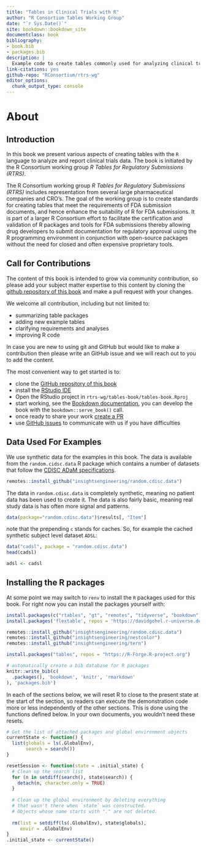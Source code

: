 ```yaml
--- 
title: "Tables in Clinical Trials with R"
author: "R Consortium Tables Working Group"
date: "`r Sys.Date()`"
site: bookdown::bookdown_site
documentclass: book
bibliography:
- book.bib
- packages.bib
description: |
  Example code to create tables commonly used for analyzing clinical trials data.
link-citations: yes
github-repo: "RConsortium/rtrs-wg"
editor_options:
  chunk_output_type: console
---
```


# About

## Introduction

In this book we present various aspects of creating tables with the `R` language
to analyze and report clinical trials data. The book is initiated by the
R Consortium working group *R Tables for Regulatory Submissions (RTRS)*.

The R Consortium working group *R Tables for Regulatory Submissions (RTRS)* includes
representation from several large pharmaceutical companies and CRO’s. The goal
of the working group is to create standards for creating tables that meet the
requirements of FDA submission documents, and hence enhance the suitability of R
for FDA submissions. It is part of a larger R Consortium effort to facilitate
the certification and validation of R packages and tools for FDA submissions
thereby allowing drug developers to submit documentation for regulatory approval
using the R programming environment in conjunction with open-source packages
without the need for closed and often expensive proprietary tools.


## Call for Contributions

The content of this book is intended to grow via community contribution, so please
add your subject matter expertise to this content by cloning the [github repository of this book](https://github.com/RConsortium/rtrs-wg) and make a pull request with your changes.

We welcome all contribution, including but not limited to:

 - summarizing table packages 
 - adding new example tables
 - clarifying requirements and analyses
 - improving R code

In case you are new to using git and GitHub but would like to make a
contribution then please write an GitHub issue and we will reach out to you to
add the content.


The most convenient way to get started is to:

  - clone the [GitHub repository of this book](https://github.com/RConsortium/rtrs-wg)
  - install the [RStudio IDE](https://www.rstudio.com/products/rstudio/download/)
  - Open the RStudio project in `rtrs-wg/tables-book/tables-book.Rproj`
  - start working, see the [Bookdown documentation](https://bookdown.org/yihui/bookdown/), you can develop the book with the `bookdown::serve_book()` call.
  - once ready to share your work [create a PR](https://docs.github.com/en/pull-requests/collaborating-with-pull-requests/proposing-changes-to-your-work-with-pull-requests/creating-a-pull-request)
  - use [GitHub issues](https://github.com/RConsortium/rtrs-wg/issues) to communicate with us if you have difficulties


## Data Used For Examples

We use synthetic data for the examples in this book. The data is available from the
`random.cidsc.data` R package which contains a number of datasets that follow the 
[CDISC ADaM specifications](https://www.cdisc.org/standards/foundational/adam).

```r
remotes::install_github("insightsengineering/random.cdisc.data")
```

The data in `random.cdisc.data` is completely synthetic, meaning no patient data
has been used to create it. The data is also fairly basic, meaning real study 
data is has often more signal and patterns.

```r
data(package="random.cdisc.data")$results[, "Item"]
```

note that the prepending `c` stands for caches. So, for example the cached 
synthetic subject level dataset `ADSL`:

```r
data("cadsl", package = "random.cdisc.data")
head(cadsl)

adsl <- cadsl
```



## Installing the R packages

At some point we may switch to `renv` to install the `R` packages used 
for this book. For right now you can install the packages yourself with:

```r
install.packages(c("rtables", "gt", "remotes", "tidyverse", "bookdown"))
install.packages('flextable', repos = 'https://davidgohel.r-universe.dev')

remotes::install_github("insightsengineering/random.cdisc.data")
remotes::install_github("insightsengineering/nestcolor")
remotes::install_github("insightsengineering/tern")

install.packages("tables", repos = "https://R-Forge.R-project.org")
```

```r
# automatically create a bib database for R packages
knitr::write_bib(c(
  .packages(), 'bookdown', 'knitr', 'rmarkdown'
), 'packages.bib')
```

In each of the sections below, we will reset R to close to the
present state
at the start of the section, so readers can execute the demonstration
code more or less independently of the other sections.  This is done using
the functions defined below.  In your own documents, you wouldn't 
need these resets.

```r
# Get the list of attached packages and global environment objects
currentState <- function() {
  list(globals = ls(.GlobalEnv),
       search = search())
}

resetSession <- function(state = .initial_state) {
  # Clean up the search list
  for (n in setdiff(search(), state$search)) {
    detach(n, character.only = TRUE)
  }
  
  # Clean up the global environment by deleting everything
  # that wasn't there when `state` was constructed.
  # Objects whose name starts with "." are not deleted.
  
  rm(list = setdiff(ls(.GlobalEnv), state$globals),
     envir = .GlobalEnv)
}
.initial_state <- currentState()
```

